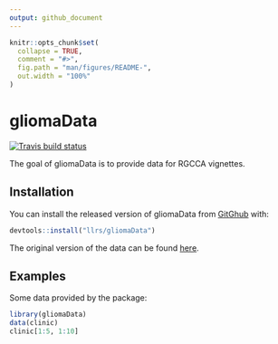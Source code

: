 ```yaml
---
output: github_document
---
```


<!-- README.md is generated from README.Rmd. Please edit that file -->

```r
knitr::opts_chunk$set(
  collapse = TRUE,
  comment = "#>",
  fig.path = "man/figures/README-",
  out.width = "100%"
)
```
# gliomaData

<!-- badges: start -->
[![Travis build status](https://travis-ci.org/llrs/gliomaData.svg?branch=master)](https://travis-ci.org/llrs/gliomaData)
<!-- badges: end -->

The goal of gliomaData is to provide data for RGCCA vignettes.

## Installation

You can install the released version of gliomaData from [GitGhub](https://github.com/llrs/gliomaData) with:

```r
devtools::install("llrs/gliomaData")
```

The original version of the data can be found [here](http://biodev.cea.fr/sgcca/).

## Examples

Some data provided by the package:

```r
library(gliomaData)
data(clinic)
clinic[1:5, 1:10]
```
